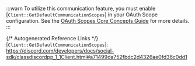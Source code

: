 :::warn
To utilize this communication feature, you must enable [`Client::GetDefaultCommunicationScopes`] in your OAuth Scope configuration.
See the [OAuth Scopes Core Concepts Guide](/docs/discord-social-sdk/core-concepts#oauth2-scopes) for more details.
:::

{/* Autogenerated Reference Links */}
[`Client::GetDefaultCommunicationScopes`]: https://discord.com/developers/docs/social-sdk/classdiscordpp_1_1Client.html#a71499da752fbdc2d4326ae0fd36c0dd1